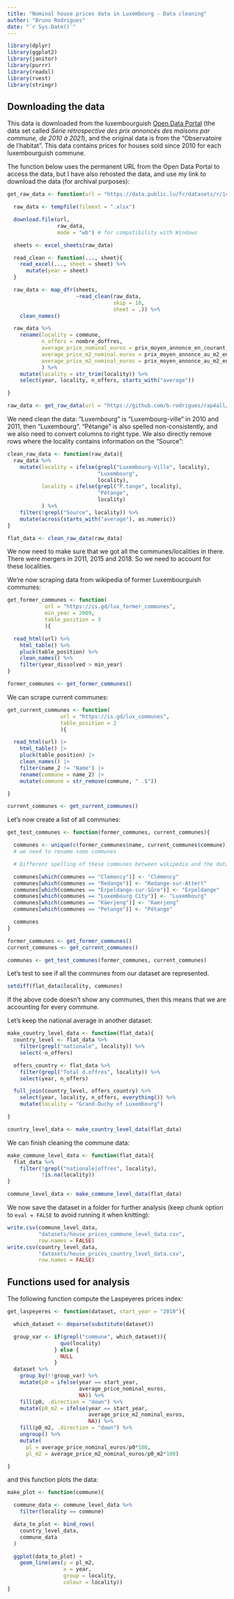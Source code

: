 ```yaml
---
title: "Nominal house prices data in Luxembourg - Data cleaning"
author: "Bruno Rodrigues"
date: "`r Sys.Date()`"
---
```


```r
library(dplyr)
library(ggplot2)
library(janitor)
library(purrr)
library(readxl)
library(rvest)
library(stringr)
```

## Downloading the data

This data is downloaded from the luxembourguish [Open Data
Portal](https://data.public.lu/fr/datasets/prix-annonces-des-logements-par-commune/)
(the data set called *Série rétrospective des prix annoncés des maisons par commune, de 2010 à 2021*), and the original data is from the "Observatoire de l'habitat". This data
contains prices for houses sold since 2010 for each luxembourguish commune.

The function below uses the permanent URL from the Open Data Portal to access the data,
but I have also rehosted the data, and use my link to download the data (for archival
purposes):

```r
get_raw_data <- function(url = "https://data.public.lu/fr/datasets/r/14b0156e-ff87-4a36-a867-933fc9a6f903"){

  raw_data <- tempfile(fileext = ".xlsx")

  download.file(url,
                raw_data,
                mode = "wb") # for compatibility with Windows

  sheets <- excel_sheets(raw_data)

  read_clean <- function(..., sheet){
    read_excel(..., sheet = sheet) %>%
      mutate(year = sheet)
  }

  raw_data <- map_dfr(sheets,
                      ~read_clean(raw_data,
                                  skip = 10,
                                  sheet = .)) %>%
    clean_names()

  raw_data %>%
    rename(locality = commune,
           n_offers = nombre_doffres,
           average_price_nominal_euros = prix_moyen_annonce_en_courant,
           average_price_m2_nominal_euros = prix_moyen_annonce_au_m2_en_courant,
           average_price_m2_nominal_euros = prix_moyen_annonce_au_m2_en_courant
           ) %>%
    mutate(locality = str_trim(locality)) %>%
    select(year, locality, n_offers, starts_with("average"))

}

```

```r
raw_data <- get_raw_data(url = "https://github.com/b-rodrigues/rap4all/raw/master/datasets/vente-maison-2010-2021.xlsx")
```

We need clean the data: "Luxembourg" is "Luxembourg-ville" in 2010 and 2011,
then "Luxembourg". "Pétange" is also spelled non-consistently, and we also need
to convert columns to right type. We also directly remove rows where the
locality contains information on the "Source":

```r
clean_raw_data <- function(raw_data){
  raw_data %>%
    mutate(locality = ifelse(grepl("Luxembourg-Ville", locality),
                             "Luxembourg",
                             locality),
           locality = ifelse(grepl("P.tange", locality),
                             "Pétange",
                             locality)
           ) %>%
    filter(!grepl("Source", locality)) %>%
    mutate(across(starts_with("average"), as.numeric))
}
```

```r
flat_data <- clean_raw_data(raw_data)
```

We now need to make sure that we got all the communes/localities in there. There
were mergers in 2011, 2015 and 2018. So we need to account for these localities.

We’re now scraping data from wikipedia of former Luxembourguish communes:

```r
get_former_communes <- function(
            url = "https://is.gd/lux_former_communes",
            min_year = 2009,
            table_position = 3
            ){

  read_html(url) %>%
    html_table() %>%
    pluck(table_position) %>%
    clean_names() %>%
    filter(year_dissolved > min_year)
}

```

```r
former_communes <- get_former_communes()
```

We can scrape current communes:

```r
get_current_communes <- function(
                 url = "https://is.gd/lux_communes",
                 table_position = 2
                 ){

  read_html(url) |>
    html_table() |>
    pluck(table_position) |>
    clean_names() |>
    filter(name_2 != "Name") |>
    rename(commune = name_2) |>
    mutate(commune = str_remove(commune, " .$"))

}

```

```r
current_communes <- get_current_communes()
```

Let’s now create a list of all communes:

```r
get_test_communes <- function(former_communes, current_communes){

  communes <- unique(c(former_communes$name, current_communes$commune))
  # we need to rename some communes

  # Different spelling of these communes between wikipedia and the data

  communes[which(communes == "Clemency")] <- "Clémency"
  communes[which(communes == "Redange")] <- "Redange-sur-Attert"
  communes[which(communes == "Erpeldange-sur-Sûre")] <- "Erpeldange"
  communes[which(communes == "Luxembourg City")] <- "Luxembourg"
  communes[which(communes == "Käerjeng")] <- "Kaerjeng"
  communes[which(communes == "Petange")] <- "Pétange"

  communes
}

```

```r
former_communes <- get_former_communes()
current_communes <- get_current_communes()

communes <- get_test_communes(former_communes, current_communes)
```

Let’s test to see if all the communes from our dataset are represented.

```r
setdiff(flat_data$locality, communes)
```

If the above code doesn’t show any communes, then this means that we are
accounting for every commune.

Let’s keep the national average in another dataset:

```r
make_country_level_data <- function(flat_data){
  country_level <- flat_data %>%
    filter(grepl("nationale", locality)) %>%
    select(-n_offers)

  offers_country <- flat_data %>%
    filter(grepl("Total d.offres", locality)) %>%
    select(year, n_offers)

  full_join(country_level, offers_country) %>%
    select(year, locality, n_offers, everything()) %>%
    mutate(locality = "Grand-Duchy of Luxembourg")

}

```

```r
country_level_data <- make_country_level_data(flat_data)
```

We can finish cleaning the commune data:

```r
make_commune_level_data <- function(flat_data){
  flat_data %>%
    filter(!grepl("nationale|offres", locality),
           !is.na(locality))
}

```

```r
commune_level_data <- make_commune_level_data(flat_data)
```

We now save the dataset in a folder for further analysis (keep chunk option to
`eval = FALSE` to avoid running it when knitting):

```r
write.csv(commune_level_data,
          "datasets/house_prices_commune_level_data.csv",
          row.names = FALSE)
write.csv(country_level_data,
          "datasets/house_prices_country_level_data.csv",
          row.names = FALSE)
```

## Functions used for analysis

The following function compute the Laspeyeres prices index:

```r
get_laspeyeres <- function(dataset, start_year = "2010"){

  which_dataset <- deparse(substitute(dataset))

  group_var <- if(grepl("commune", which_dataset)){
                 quo(locality)
               } else {
                 NULL
               }
  dataset %>%
    group_by(!!group_var) %>%
    mutate(p0 = ifelse(year == start_year,
                       average_price_nominal_euros,
                       NA)) %>%
    fill(p0, .direction = "down") %>%
    mutate(p0_m2 = ifelse(year == start_year,
                          average_price_m2_nominal_euros,
                          NA)) %>%
    fill(p0_m2, .direction = "down") %>%
    ungroup() %>%
    mutate(
      pl = average_price_nominal_euros/p0*100,
      pl_m2 = average_price_m2_nominal_euros/p0_m2*100)

}
```

and this function plots the data:

```r
make_plot <- function(commune){

  commune_data <- commune_level_data %>%
    filter(locality == commune)

  data_to_plot <- bind_rows(
    country_level_data,
    commune_data
  )

  ggplot(data_to_plot) +
    geom_line(aes(y = pl_m2,
                  x = year,
                  group = locality,
                  colour = locality))
}
```
